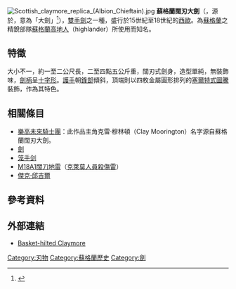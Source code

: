 [[File:Scottish_claymore_replica_(Albion_Chieftain).jpg|thumb]]
'''蘇格蘭闊刃大劍'''（{{lang-en|Claymore}}，源於{{lang-gd|claidheamh mòr}}，意為「大劍」<ref>{{Cite web |url=http://oxforddictionaries.com/definition/english/claymore?q=Claymore |title=claymore: definition of claymore in Oxford dictionary (British & World English) |accessdate=2013-08-06 |work= |publisher=Oxford dictionary |date= }}</ref>），[[雙手劍|雙手劍]]之一種，盛行於15世紀至18世紀的[[西歐|西歐]]。為[[蘇格蘭|蘇格蘭]]之精銳部隊[[蘇格蘭高地人|蘇格蘭高地人]]（highlander）所使用而知名。

== 特徵 ==
大小不一，約一至二公尺長，二至四點五公斤重，闊刃式劍身，造型單純，無裝飾味，[[劍柄|劍柄]]呈[[十字形|十字形]]。[[護手|護手]]朝[[鋒部|鋒部]]傾斜，頂端則以四枚金屬圓形排列的[[塞爾特式圖騰|塞爾特式圖騰]]裝飾，作為其特色。

== 相關條目 ==
* [[樂高未來騎士團|樂高未來騎士團]]：此作品主角克雷·穆林頓（Clay Moorington）名字源自蘇格蘭闊刃大劍。
* [[劍|劍]]
*[[笼手剑|笼手剑]]
*[[M18A1闊刀地雷|M18A1闊刀地雷]]（[[克萊莫人員殺傷雷|克萊莫人員殺傷雷]]）
*[[傑克·邱吉爾|傑克·邱吉爾]]

==參考資料==
{{reflist}}

== 外部連結 ==
{{Commons category|Claymore}}
* [https://web.archive.org/web/20110612072717/http://www.arscives.com/vevans/images/2.2-Scottish-Basket-Hilt.jpg Basket-hilted Claymore]

[[Category:刃物|Category:刃物]]
[[Category:蘇格蘭歷史|Category:蘇格蘭歷史]]
[[Category:劍|Category:劍]]